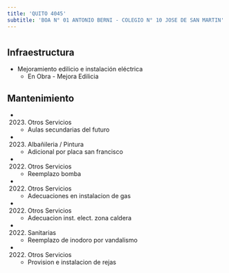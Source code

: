 ```yaml
---
title: 'QUITO 4045'
subtitle: 'BOA N° 01 ANTONIO BERNI - COLEGIO N° 10 JOSE DE SAN MARTIN'
---
```


#
## Infraestructura

* Mejoramiento edilicio e instalación eléctrica 
    + En Obra - Mejora Edilicia 


## Mantenimiento

*  (2023) Otros Servicios 
    + Aulas secundarias del futuro

*  (2023) Albañileria / Pintura 
    + Adicional por placa san francisco

*  (2022) Otros Servicios 
    + Reemplazo bomba

*  (2022) Otros Servicios 
    + Adecuaciones en instalacion de gas

*  (2022) Otros Servicios 
    + Adecuacion inst. elect. zona caldera

*  (2022) Sanitarias 
    + Reemplazo de inodoro por vandalismo

*  (2022) Otros Servicios 
    + Provision e instalacion de rejas







